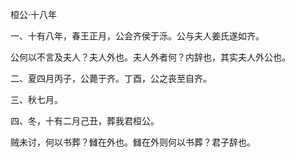 

桓公·十八年

一、十有八年，春王正月，公会齐侯于泺。公与夫人姜氏遂如齐。

公何以不言及夫人？夫人外也。夫人外者何？内辞也，其实夫人外公也。

二、夏四月丙子，公薨于齐。丁酉，公之丧至自齐。

三、秋七月。

四、冬，十有二月己丑，葬我君桓公。

贼未讨，何以书葬？雠在外也。雠在外则何以书葬？君子辞也。

